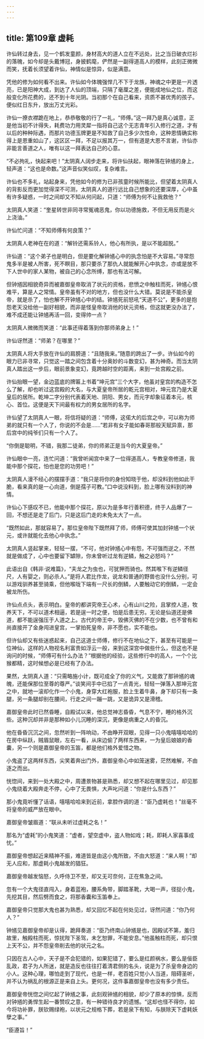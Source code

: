 ```yaml
---
---
---
```

title: 第109章 虚耗
---





许仙转过身去，见一个鹤发童颜，身材高大的道人立在不远处，比之当日破衣烂衫的落魄，如今却是头戴博冠，身披鹤麾，俨然是一副得道高人的模样，此刻正微微而笑，抚着长须望着许仙，神情似是惊异，似是满意。

凭他的修为如何看不出来。许仙如今体魄强悍几不下于龙族，神魂之中更是一片透亮，已是阳神大成，到达了人仙的顶端，只隔了毫厘之差，便能成地仙之位，而这般变化所花费的，还不到十年光阴。当初那个在自己看来，资质不甚优秀的孩子。便似红日东升，放出万丈光彩。

许仙一撩衣襟跪在地上，恭恭敬敬的行了一礼，“师傅。”这一拜乃是真心诚意，正是他当初不计得失，耗费功力用灵犀一指将自己这个无志青年引入修行之道，才有以后的种种际遇，而那片功德玉牌更是不知救了自己多少次性命，这种恩情确实称得上是恩重如山了，这区区一拜，不足以报其万一，但有道是大恩不言谢，许仙亦非能言善道之人，唯有以这一拜表达自己的心意。

“不必拘礼，快起来吧！”太阴真人阔步走来，将许仙扶起，眼神落在钟馗的身上，轻声道：“这也是命数。”这声音似笑似叹，复杂难言。

许仙也不多礼，站起身来，凭他如今的修为已非孩童时候所能比，但望着太阴真人的背影反而更加觉得深不可测，太阴真人的道行远比自己想象的还要深厚，心中虽有许多疑惑，一时之间却又不知从何问起，只道：“师傅为何不让我救他？”

太阴真人笑道：“奎星转世非同寻常冤魂恶鬼，你以功德施救，不但无用反而是火上浇油。”

许仙忙问道：“不知师傅有何良策？”

太阴真人老神在在的道：“解铃还需系铃人，他心有所执，是以不能超脱。”

许仙道：“这个弟子也是明白，但是要化解钟馗心中的执念怕是不大容易。”寻常怨鬼多半是被人所害，死不瞑目，那只要杀了那仇人就能解开心中执念，亦或是放不下人世中的家人某物，被自己的心念所缚，那也有法可解。

但钟馗因相貌奇异而被嘉御皇帝取消了状元的资格，悲愤之中触柱而死，钟馗心恨难平，算是人之常情。皇帝虽有不对的地方，但也没什么大错。莫说是不能杀皇帝，就是杀了，怕也解不开钟馗心中的结。钟馗死前怒吼“天道不公”，更多的是抱怨老天没给他一副好相貌，而非是怪皇帝取消他的状元资格，但这就更没办法了，难不成还能让钟馗再活一回，变得帅一点？

太阴真人微微而笑道：“此事还得着落到你那师弟身上！”

许仙讶然道：“师弟？在哪里？”

太阴真人将大手放在许仙的肩膀道：“且随我来。”随意的跨出了一步。许仙如今的眼力已非寻常，只觉这一踏之间包含着十分奥妙的斗数变幻，甚为神奇。而当太阴真人踏出这一步后，眼前景象变幻，竟跨越时空的距离，来到一处宫殿之前。

许仙抬眼一望，金边蓝底的牌匾上书着“坤元宫”三个大字，他虽对皇宫的构造不怎么了解，却也听过这宫殿的大名，与大夏皇帝所居的乾元宫相对，坤元宫乃是大夏皇后的居所。乾坤二字分别代表着天地、阴阳、男女，而元字却象征着本元，核心、首位。这便是天下间最有权力的男女居所的名字。

许仙望了太阴真人一眼，将信将疑的道：“师傅，这偌大的后宫之中，可以称为师弟的就只有一个人了，你说的不会是……”若非有女子能如春哥那般天赋异禀，那后宫中的纯爷们只有一个人了。

“你倒是聪明，不错，我那二徒弟，你的师弟正是当今的大夏皇帝。”

许仙眼中一亮，连忙问道：“我曾听闻宫中来了一位得道高人，专教皇帝修道，我能中那个探花，怕也是您的功劳吧！”

太阴真人漫不经心的摆摆手道：“我只是将你的身份知晓于他，却没料到他如此干脆，看来真的是一心向道，倒是孺子可教。”口中说没料到，脸上哪有没料到的神情。

许仙心下感叹不已，他能中那个探花，原以为是多年行善积德，终于人品爆了一回，不想还是走了后门，只是这后门走的未免太大了一点。

“既然如此，那就容易了。那位皇帝陛下既然拜了师，师傅可使其加封钟馗一个状元，或许就能化去他心中执念。”

太阴真人竖起掌来，轻轻一摆，“不可，他对钟馗心中有怨，不可强而逆之，不然就是做成了，心中也要留下罅隙，你未曾听过龙有逆鳞，触之必怒吗？”

此语出自《韩非·说难篇》，“夫龙之为虫也，可犹狎而骑也。然其喉下有逆鳞径尺，人有婴之，则必杀人。”是将人君比作龙，说龙和普通的野兽也没什么分别，可以游戏驯养甚至骑乘，但他喉咙下端有一尺长的倒鳞，人要触动它的倒鳞，一定会被龙所伤。

许仙点点头，表示明白。皇帝的都讲究帝王心术，心有山川之险，且掌控人道，牧养天下，不可以道术相逼，若是逞一时之便，怕是后患无穷。无论是仙道还是佛道，都不能逞强压于人道之上。古代的帝王中，毁佛灭佛的不在少数，也不曾有和尚直接开了金身闯进皇宫，一掌拍死皇帝，非不愿也，实不能也。

但许仙却又有些迷惑起来，自己这道士师傅，修行不在地仙之下，甚至有可能是一位神仙，这样的人物视名利富贵如浮云一般，来到这深宫中做些什么，但这也不是询问的时候，“师傅可有什么办法？”根据他的经验，这些修行中的高人，一个个比猴都精，这时候想必是已经有了办法。

果然，太阴真人道：“只需略施小计，既可成全了你的义气，又能救了那钟馗的魂魄，还能保那位至尊的尊严。”谈笑间手中已掐了一点青光，轻轻一弹落入那坤元宫之中，就地一滚却化作一个小鬼，身穿大红袍服，脸上生着牛鼻，身下却只有一条腿，另一条腿却别在腰间，行走之间一蹦一跳，又是诡异又是滑稽。

嘉御皇帝此时已然昏睡，自殿试以来，他总觉神志昏昏，气息不宁，睡的格外沉些。这种沉却并非是那种如小儿沉睡的深沉，更像是病重之人的昏沉。

他在昏昏沉沉之间，忽然听到一阵响动，不由睁开双眼，见得一只小鬼嘻嘻哈哈的在房中纵跃，贼眉鼠眼，左右一看，从床边偷了两样东西来，一为皇后娘娘的香囊，另一个则是嘉御皇帝的玉笛，都是他们格外爱惜之物。

小鬼盗了这两样东西，尖笑着奔出门外，嘉御皇帝心中如笼迷雾，茫然难解，不由逐之而出。

恍惚间，来到一处大殿之中，周遭景物甚是熟悉，却又想不起在哪里见过，却见那小鬼绕着大殿奔走不停，心中了无畏惧，大声叱问道：“你是什么东西？”

那小鬼竟听懂了话语，嘻嘻哈哈来到近前，拿腔作调的道：“臣乃虚耗也！”丝毫不将皇帝的威严放在眼中。

嘉御皇帝皱眉道：“联从未听过虚耗之名！”

那名为“虚耗”的小鬼笑道：“虚者，望空虚中，盗人物如戏；耗，即耗人家喜事成忧。”

嘉御皇帝想起近来精神不振，难道皆是由这小鬼所致，不由大怒道：“来人啊！”却无人应和，那虚耗小鬼越发的猖狂。

嘉御皇帝越发恼怒，久呼侍卫不至，却又无可奈何，正在焦急之间。

忽有一个大鬼径直闯入，身着蓝袍，腰系角带，脚踏革靴，大喝一声，径捉小鬼，先挖其目，然后劈而食之，将那香囊和玉笛奉上。

嘉御皇帝只觉那大鬼也甚为熟悉，却又回忆不起在何处见过，讶然问道：“你乃何人？”

钟馗见嘉御皇帝却是认得，跪拜奏道：“臣乃终南山钟馗是也，因殿试不第，羞归故里，触殿柱而死，惊扰陛下圣驾，未乞恕罪，不能安息。”他虽触柱而死，却只恨上天不公，并不怨皇帝削去他的状元之名。

只因在古人心中，天子是不会犯错的，如果犯错了，要么是红颜祸水，要么是佞臣乱政，君子为人所迷，就是造反也往往打着清君侧的名头，说是为了杀皇帝身边的小人。这种心理，哪怕走到了现代，也是一样，老百姓只觉小人当道，阻碍圣听，并不认为祸乱的根源正是来自上头。更何况，这件事嘉御皇帝也没有多少责任。

嘉御皇帝恍惚之间忆起了钟馗之事，此刻观钟馗的相貌，却少了原本的惊惧，反而对钟馗的勇悍生起一番赞叹之意，有一种错待良才的遗憾。“这却也怪不得你，如今将功补罪，朕钦赐绿袍，以状元之规格下葬，若是泉下有知，与朕除天下虚耗妖孽之事。”

“臣遵旨！”